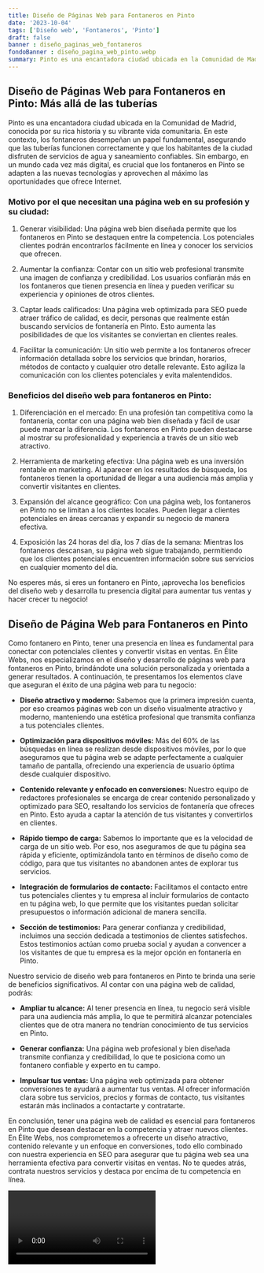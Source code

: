 ```yaml
---
title: Diseño de Páginas Web para Fontaneros en Pinto
date: '2023-10-04'
tags: ['Diseño web', 'Fontaneros', 'Pinto']
draft: false
banner : diseño_paginas_web_fontaneros
fondoBanner : diseño_pagina_web_pinto.webp
summary: Pinto es una encantadora ciudad ubicada en la Comunidad de Madrid, conocida por su rica historia y su vibrante vida comunitaria. En este contexto, los fontaneros desempeñan un papel fundamental, asegurando que las tuberías funcionen correctamente y que los habitantes de la ciudad disfruten de servicios de agua y saneamiento confiables. Sin embargo, en un mundo cada vez más digital, es crucial que los fontaneros en Pinto se adapten a las nuevas tecnologías y aprovechen al máximo las oportunidades que ofrece Internet.
---
```


## Diseño de Páginas Web para Fontaneros en Pinto: Más allá de las tuberías

Pinto es una encantadora ciudad ubicada en la Comunidad de Madrid, conocida por su rica historia y su vibrante vida comunitaria. En este contexto, los fontaneros desempeñan un papel fundamental, asegurando que las tuberías funcionen correctamente y que los habitantes de la ciudad disfruten de servicios de agua y saneamiento confiables. Sin embargo, en un mundo cada vez más digital, es crucial que los fontaneros en Pinto se adapten a las nuevas tecnologías y aprovechen al máximo las oportunidades que ofrece Internet.

### Motivo por el que necesitan una página web en su profesión y su ciudad:

1. Generar visibilidad: Una página web bien diseñada permite que los fontaneros en Pinto se destaquen entre la competencia. Los potenciales clientes podrán encontrarlos fácilmente en línea y conocer los servicios que ofrecen.

2. Aumentar la confianza: Contar con un sitio web profesional transmite una imagen de confianza y credibilidad. Los usuarios confiarán más en los fontaneros que tienen presencia en línea y pueden verificar su experiencia y opiniones de otros clientes.

3. Captar leads calificados: Una página web optimizada para SEO puede atraer tráfico de calidad, es decir, personas que realmente están buscando servicios de fontanería en Pinto. Esto aumenta las posibilidades de que los visitantes se conviertan en clientes reales.

4. Facilitar la comunicación: Un sitio web permite a los fontaneros ofrecer información detallada sobre los servicios que brindan, horarios, métodos de contacto y cualquier otro detalle relevante. Esto agiliza la comunicación con los clientes potenciales y evita malentendidos.

### Beneficios del diseño web para fontaneros en Pinto:

1. Diferenciación en el mercado: En una profesión tan competitiva como la fontanería, contar con una página web bien diseñada y fácil de usar puede marcar la diferencia. Los fontaneros en Pinto pueden destacarse al mostrar su profesionalidad y experiencia a través de un sitio web atractivo.

2. Herramienta de marketing efectiva: Una página web es una inversión rentable en marketing. Al aparecer en los resultados de búsqueda, los fontaneros tienen la oportunidad de llegar a una audiencia más amplia y convertir visitantes en clientes.

3. Expansión del alcance geográfico: Con una página web, los fontaneros en Pinto no se limitan a los clientes locales. Pueden llegar a clientes potenciales en áreas cercanas y expandir su negocio de manera efectiva.

4. Exposición las 24 horas del día, los 7 días de la semana: Mientras los fontaneros descansan, su página web sigue trabajando, permitiendo que los clientes potenciales encuentren información sobre sus servicios en cualquier momento del día.

No esperes más, si eres un fontanero en Pinto, ¡aprovecha los beneficios del diseño web y desarrolla tu presencia digital para aumentar tus ventas y hacer crecer tu negocio!

<GifSeo />

<Cta />

## Diseño de Página Web para Fontaneros en Pinto

Como fontanero en Pinto, tener una presencia en línea es fundamental para conectar con potenciales clientes y convertir visitas en ventas. En Élite Webs, nos especializamos en el diseño y desarrollo de páginas web para fontaneros en Pinto, brindándote una solución personalizada y orientada a generar resultados. A continuación, te presentamos los elementos clave que aseguran el éxito de una página web para tu negocio:

- **Diseño atractivo y moderno:** Sabemos que la primera impresión cuenta, por eso creamos páginas web con un diseño visualmente atractivo y moderno, manteniendo una estética profesional que transmita confianza a tus potenciales clientes.

- **Optimización para dispositivos móviles:** Más del 60% de las búsquedas en línea se realizan desde dispositivos móviles, por lo que aseguramos que tu página web se adapte perfectamente a cualquier tamaño de pantalla, ofreciendo una experiencia de usuario óptima desde cualquier dispositivo.

- **Contenido relevante y enfocado en conversiones:** Nuestro equipo de redactores profesionales se encarga de crear contenido personalizado y optimizado para SEO, resaltando los servicios de fontanería que ofreces en Pinto. Esto ayuda a captar la atención de tus visitantes y convertirlos en clientes.

- **Rápido tiempo de carga:** Sabemos lo importante que es la velocidad de carga de un sitio web. Por eso, nos aseguramos de que tu página sea rápida y eficiente, optimizándola tanto en términos de diseño como de código, para que tus visitantes no abandonen antes de explorar tus servicios.

- **Integración de formularios de contacto:** Facilitamos el contacto entre tus potenciales clientes y tu empresa al incluir formularios de contacto en tu página web, lo que permite que los visitantes puedan solicitar presupuestos o información adicional de manera sencilla.

- **Sección de testimonios:** Para generar confianza y credibilidad, incluimos una sección dedicada a testimonios de clientes satisfechos. Estos testimonios actúan como prueba social y ayudan a convencer a los visitantes de que tu empresa es la mejor opción en fontanería en Pinto.

Nuestro servicio de diseño web para fontaneros en Pinto te brinda una serie de beneficios significativos. Al contar con una página web de calidad, podrás:

- **Ampliar tu alcance:** Al tener presencia en línea, tu negocio será visible para una audiencia más amplia, lo que te permitirá alcanzar potenciales clientes que de otra manera no tendrían conocimiento de tus servicios en Pinto.

- **Generar confianza:** Una página web profesional y bien diseñada transmite confianza y credibilidad, lo que te posiciona como un fontanero confiable y experto en tu campo.

- **Impulsar tus ventas:** Una página web optimizada para obtener conversiones te ayudará a aumentar tus ventas. Al ofrecer información clara sobre tus servicios, precios y formas de contacto, tus visitantes estarán más inclinados a contactarte y contratarte.

En conclusión, tener una página web de calidad es esencial para fontaneros en Pinto que desean destacar en la competencia y atraer nuevos clientes. En Élite Webs, nos comprometemos a ofrecerte un diseño atractivo, contenido relevante y un enfoque en conversiones, todo ello combinado con nuestra experiencia en SEO para asegurar que tu página web sea una herramienta efectiva para convertir visitas en ventas. No te quedes atrás, contrata nuestros servicios y destaca por encima de tu competencia en línea.

<Video />

<CtaBot job='Fontaneros' city='Pinto'/>

<Gmaps query='Pinto+españa+maps' />